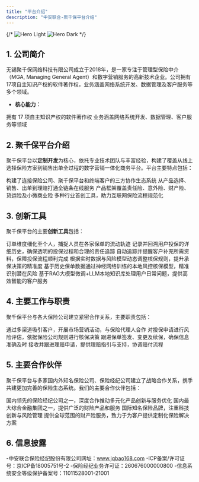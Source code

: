 ```yaml
---
title: "平台介绍"
description: "中安联合-聚千保平台介绍"
---
```


{/* <img
  className="block dark:hidden"
  src="/images/hero-light.svg"
  alt="Hero Light"
/>
<img
  className="hidden dark:block"
  src="/images/hero-dark.svg"
  alt="Hero Dark"
/> */}

## 1. 公司简介

无锡聚千保网络科技有限公司成立于2018年，是一家专注于管理型保险中介（MGA, Managing General Agent）和数字营销服务的高新技术企业。公司拥有17项自主知识产权的软件著作权，业务涵盖网络系统开发、数据管理及客户服务等多个领域。

- **核心能力：**

<CardGroup cols={2}>
  <Card title="高新技术企业" icon="award" href="#">
    拥有 17 项自主知识产权的软件著作权
  </Card>

  <Card title="业务范围" icon="globe" href="#">
    业务涵盖网络系统开发、数据管理、客户服务等领域
  </Card>
</CardGroup>

## 2. 聚千保平台介绍

聚千保平台以**定制开发**为核心，依托专业技术团队与丰富经验，构建了覆盖从线上选择保险方案到销售出单全过程的数字营销一体化商务平台。平台主要特点包括：

<CardGroup cols={2}>
  <Card title="资源整合" icon="link" href="#">
    构建了连接保险公司、聚千保平台和终端客户的三方协作生态系统
  </Card>

  <Card title="全流程数字化" icon="network-wired" href="#">
    从产品选择、销售、出单到理赔打通全链条在线服务
  </Card>

  <Card title="多险种覆盖" icon="umbrella" href="#">
    产品框架覆盖责任险、意外险、财产险、货运险及小微商业险
  </Card>

  <Card title="创新工具" icon="wand-magic-sparkles" href="#">
    多种行业首创工具，助力互联网保险流程规范化
  </Card>
</CardGroup>

## 3. 创新工具

聚千保平台的主要**创新工具**包括：

<CardGroup cols={2}>
  <Card title="人员流动性管控系统" icon="users" href="#">
    订单维度细化至个人，捕捉人员在各家保单的流动轨迹
  </Card>

  <Card title="投保轨迹回溯系统" icon="clock-rotate-left" href="#">
    记录并回溯用户投保的详细历史，确保透明的投保过程和合理的责任追踪
  </Card>

  <Card title="欠缴资料追踪系统" icon="location-crosshairs" href="#">
    自动追踪并提醒客户补充所需资料，保障投保流程顺利完成
  </Card>

  <Card title="动态核保引擎" icon="shield-halved" href="#">
    根据实时数据与风险模型动态调整核保规则，提升承保决策的精准度
  </Card>

  <Card title="风控模型" icon="stars" href="#">
    基于历史保单数据通过神经网络训练的本地风控核保模型，精准识别潜在风险
  </Card>

  <Card title="智能客服" icon="comments" href="#">
    基于RAG大模型微调+LLM本地知识库处理用户日常问题，提供高效智能的客户服务
  </Card>
</CardGroup>

## 4. 主要工作与职责

聚千保平台与各大保险公司建立紧密合作关系，主要职责包括：

<CardGroup cols={2}>
  <Card title="推广与销售" icon="bullhorn" href="#">
    通过多渠道吸引客户，开展市场营销活动，与保险代理人合作
  </Card>

  <Card title="风险评估与核保" icon="scale-balanced" href="#">
    对投保申请进行风险评估，依据保险公司规则进行核保决策
  </Card>

  <Card title="保单管理" icon="clipboard-check" href="#">
    跟进保单签发、变更及续保，确保信息准确及时
  </Card>

  <Card title="理赔处理" icon="handshake-angle" href="#">
    接收并跟进理赔申请，提供理赔指引与支持，协调赔付流程
  </Card>
</CardGroup>

## 5. 主要合作伙伴

聚千保平台与多家国内外知名保险公司、保险经纪公司建立了战略合作关系，携手共建更加完善的保险生态系统。我们的主要合作伙伴包括：

<CardGroup cols={2}>
  <Card title="中安联合" href="#">
    国内领先的保险经纪公司之一，深度合作推动多元化产品创新与服务优化
  </Card>

  <Card title="平安财险" href="#">
    国内最大综合金融集团之一，提供广泛的财险产品和服务
  </Card>

  <Card title="利宝保险" href="#">
    国际知名保险品牌，注重科技创新与风险管理
  </Card>

  <Card title="美亚财险" href="#">
    提供全球范围的财产险服务，致力于为客户提供定制化保险解决方案
  </Card>
</CardGroup>

## 6. 信息披露

-中安联合保险经纪股份有限公司网址：www.jqbao168.com
-ICP备案/许可证号：京ICP备18005751号-2
-保险经纪业务许可证：260676000000800 
-信息系统安全等级保护备案号：11011528001-21001